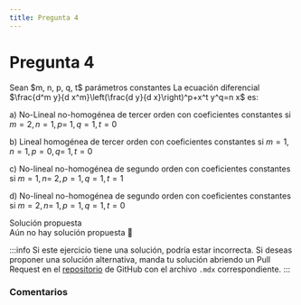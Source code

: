 ```yaml
---
title: Pregunta 4
---
```



# Pregunta 4

<div className="exercise">
Sean $m, n, p, q, t$ parámetros constantes
La ecuación diferencial $\frac{d^m y}{d x^m}\left(\frac{d y}{d x}\right)^p+x^t y^q=n x$ es:

a) No-Lineal no-homogénea de tercer orden con coeficientes constantes si $m=2, n=1, p=$ $1, q=1, t=0$

b) Lineal homogénea de tercer orden con coeficientes constantes si $m=1, n=1, p=0, q=$ $1, t=0$

c) No-lineal no-homogénea de segundo orden con coeficientes constantes si $m=1, n=$ $2, p=1, q=1, t=1$

d) No-lineal no-homogénea de segundo orden con coeficientes constantes si $m=2, n=$ $1, p=1, q=1, t=0$
</div>

<MDXDetails>
<summary>Solución propuesta</summary>

<div className="exercise">
Aún no hay solución propuesta 🥲
</div>

:::info
Si este ejercicio tiene una solución, podría estar incorrecta. Si deseas proponer una solución alternativa, manda tu solución abriendo
un Pull Request en el [repositorio](https://github.com/crow-rojas/apuntes-fundamentals/pulls) de GitHub con el archivo
`.mdx` correspondiente.
:::

</MDXDetails>

### Comentarios

<Disqus
  url="https://crow-rojas.github.io/apuntes-fundamentals/docs/mathematics/differential-equations/exercises/2018-1/p04"
  identifier="docs/mathematics/differential-equations/exercises/2018-1/p04"
  title="2018-1 Ecuaciones Diferenciales - Pregunta 04"
/>
